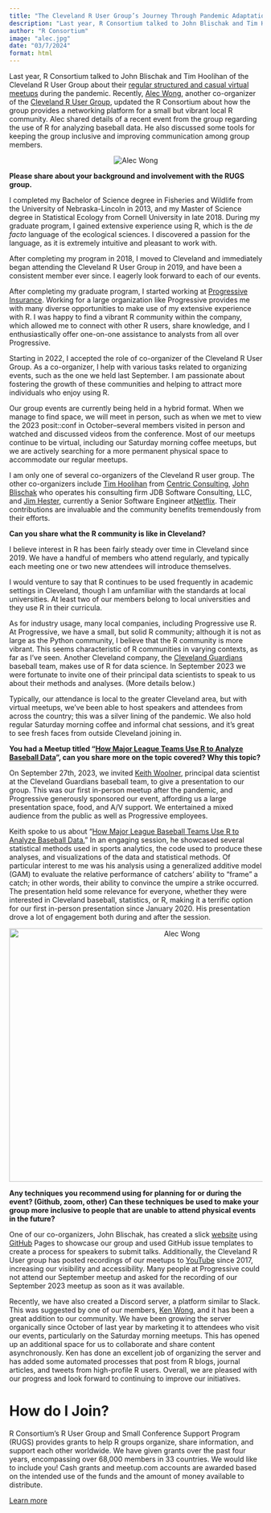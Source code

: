 ```yaml
---
title: "The Cleveland R User Group’s Journey Through Pandemic Adaptations and Baseball Analytics"
description: "Last year, R Consortium talked to John Blischak and Tim Hoolihan of the Cleveland R User Group about their regular structured and casual virtual meetups during the pandemic. Recently, Alec…"
author: "R Consortium"
image: "alec.jpg"
date: "03/7/2024"
format: html
---
```

<style>
  .anchorjs-link {
  display: none !important;
}
</style>


Last year, R Consortium talked to John Blischak and Tim Hoolihan of the Cleveland R User Group about their [regular structured and casual virtual meetups](https://www.r-consortium.org/blog/2022/09/08/taking-on-virtual-events-cleveland-r) during the pandemic. Recently, [Alec Wong](https://www.linkedin.com/in/alec-wong-67966242/), another co-organizer of the [Cleveland R User Group](https://www.meetup.com/cleveland-user-group/events/?type=past), updated the R Consortium about how the group provides a networking platform for a small but vibrant local R community. Alec shared details of a recent event from the group regarding the use of R for analyzing baseball data. He also discussed some tools for keeping the group inclusive and improving communication among group members.




<div style="text-align: center;">
  <img src="alec.jpg" alt="Alec Wong" >
</div>



**Please share about your background and involvement with the RUGS group.**

I completed my Bachelor of Science degree in Fisheries and Wildlife from the University of Nebraska-Lincoln in 2013, and my Master of Science degree in Statistical Ecology from Cornell University in late 2018. During my graduate program, I gained extensive experience using R, which is the _de facto_ language of the ecological sciences. I discovered a passion for the language, as it is extremely intuitive and pleasant to work with.

After completing my program in 2018, I moved to Cleveland and immediately began attending the Cleveland R User Group in 2019, and have been a consistent member ever since. I eagerly look forward to each of our events. 

After completing my graduate program, I started working at [Progressive Insurance](https://www.linkedin.com/company/progressive-insurance/). Working for a large organization like Progressive provides me with many diverse opportunities to make use of my extensive experience with R. I was happy to find a vibrant R community within the company, which allowed me to connect with other R users, share knowledge, and I enthusiastically offer one-on-one assistance to analysts from all over Progressive.

Starting in 2022, I accepted the role of co-organizer of the Cleveland R User Group. As a co-organizer, I help with various tasks related to organizing events, such as the one we held last September. I am passionate about fostering the growth of these communities and helping to attract more individuals who enjoy using R.

Our group events are currently being held in a hybrid format. When we manage to find space, we will meet in person, such as when we met to view the 2023 posit::conf in October–several members visited in person and watched and discussed videos from the conference. Most of our meetups continue to be virtual, including our Saturday morning coffee meetups, but we are actively searching for a more permanent physical space to accommodate our regular meetups. 

I am only one of several co-organizers of the Cleveland R user group. The other co-organizers include [Tim Hoolihan](https://www.linkedin.com/in/timhoolihan/) from [Centric Consulting](https://www.linkedin.com/company/centric-consulting/), [John Blischak](https://www.linkedin.com/in/jdblischak/) who operates his consulting firm JDB Software Consulting, LLC, and [Jim Hester](https://www.linkedin.com/in/jim-hester/), currently a Senior Software Engineer at[ Netflix](https://netflix.com/). Their contributions are invaluable and the community benefits tremendously from their efforts.

**Can you share what the R community is like in Cleveland? **

I believe interest in R has been fairly steady over time in Cleveland since 2019. We have a handful of members who attend regularly, and typically each meeting one or two new attendees will introduce themselves. 

I would venture to say that R continues to be used frequently in academic settings in Cleveland, though I am ‌unfamiliar with the standards at local universities. At least two of our members belong to local universities and they use R in their curricula. 

As for industry usage, many local companies, including Progressive use R. At Progressive, we have a small, but solid R community; although it is not as large as the Python community, I believe that the R community is more vibrant. This seems characteristic of R communities in varying contexts, as far as I’ve seen. Another Cleveland company, the [Cleveland Guardians](https://www.mlb.com/guardians) baseball team, makes use of R for data science. In September 2023 we were fortunate to invite one of their principal data scientists to speak to us about their methods and analyses. (More details below.)

Typically, our attendance is local to the greater Cleveland area, but with virtual meetups, we’ve been able to host speakers and attendees from across the country; this was a silver lining of the pandemic. We also hold regular Saturday morning coffee and informal chat sessions, and it’s great to see fresh faces from outside Cleveland joining in.

**You had a Meetup titled “[How Major League Teams Use R to Analyze Baseball Data](https://www.meetup.com/cleveland-user-group/events/293749990/)”, can you share more on the topic covered? Why this topic?**

On September 27th, 2023, we invited [Keith Woolner](https://www.linkedin.com/in/keith-woolner/), principal data scientist at the Cleveland Guardians baseball team, to give a presentation to our group. This was our first in-person meetup after the pandemic, and Progressive generously sponsored our event, affording us a large presentation space, food, and A/V support. We entertained a mixed audience from the public as well as Progressive employees.

Keith spoke to us about “[How Major League Baseball Teams Use R to Analyze Baseball Data.](https://www.youtube.com/watch?v=1SR9C4td3TI)” In an engaging session, he showcased several statistical methods used in sports analytics, the code used to produce these analyses, and visualizations of the data and statistical methods. Of particular interest to me was his analysis using a generalized additive model (GAM) to evaluate the relative performance of catchers’ ability to “frame” a catch; in other words, their ability to convince the umpire a strike occurred. The presentation held some relevance for everyone, whether they were interested in Cleveland baseball, statistics, or R, making it a terrific option for our first in-person presentation since January 2020. His presentation drove a lot of engagement both during and after the session.



<div style="text-align: center;">
  <img src="workshop.jpg" alt="Alec Wong" style="height:503px; width:671.312" >
</div>




**Any techniques you recommend using for planning for or during the event? (Github, zoom, other) Can these techniques be used to make your group more inclusive to people that are unable to attend physical events in the future?  **

One of our co-organizers, John Blischak, has created a slick [website](https://clevelandrusergroup.github.io/) using [GitHub](https://github.com/ClevelandRUserGroup) Pages to showcase our group and used GitHub issue templates to create a process for speakers to submit talks. Additionally, the Cleveland R User group has posted recordings of our meetups to [YouTube](https://www.youtube.com/channel/UC7C4YZ-9itQW7Nl4RVKDflg) since 2017, increasing our visibility and accessibility. Many people at Progressive could not attend our September meetup and asked for the recording of our September 2023 meetup as soon as it was available.

Recently, we have also created a Discord server, a platform similar to Slack. This was suggested by one of our members, [Ken Wong](https://www.linkedin.com/in/ken-koon-wong-1438a91b5/), and it has been a great addition to our community. We have been growing the server organically since October of last year by marketing it to attendees who visit our events, particularly on the Saturday morning meetups. This has opened up an additional space for us to collaborate and share content asynchronously. Ken has done an excellent job of organizing the server and has added some automated processes that post from R blogs, journal articles, and tweets from high-profile R users. Overall, we are pleased with our progress and look forward to continuing to improve our initiatives.


# **How do I Join?**

R Consortium’s R User Group and Small Conference Support Program (RUGS) provides grants to help R groups organize, share information, and support each other worldwide. We have given grants over the past four years, encompassing over 68,000 members in 33 countries. We would like to include you! Cash grants and meetup.com accounts are awarded based on the intended use of the funds and the amount of money available to distribute.

[Learn more](https://www.r-consortium.org/all-projects/r-user-group-support-program)


